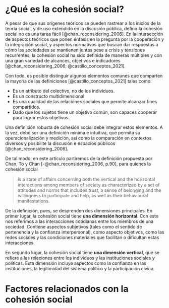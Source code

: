 # ¿Qué es la cohesión social?

A pesar de que sus orígenes teóricos se pueden rastrear a los inicios de la teoría social, y de uso extendido en la discusión pública, definir la cohesión social no es una tarea fácil [@chan_reconsidering_2006]. En la intersección de aspectos teóricos que ponen énfasis en la pregunta por la cooperación y la integración social, y aspectos normativos que buscan dar respuestas a cómo las sociedades se mantienen juntas pese a crisis y tensiones recurrentes, la cohesión social ha sido definida de maneras múltiples y con una gran variedad de alcances, objetivos e indicadores [@chan_reconsidering_2006; @castillo_conceptos_2021]. 

Con todo, es posible distinguir algunos elementos comunes que comparten la mayoría de las definiciones [@castillo_conceptos_2021] tales como:

- Es un atributo del colectivo, no de los individuos.
- Es un constructo multidimensional
- Es una cualidad de las relaciones sociales que permite alcanzar fines compartidos. 
- Dado que los sujetos tiene un objetivo común, son capaces cooperar para lograr estos objetivos. 

Una definición robusta de cohesión social debe integrar estos elementos. A la vez, debe ser una definición mínima e intuitiva, que permita su operacionalización y medición, así como la comparación en contextos diversos y posibilite la discusión e espacios públicos [@chan_reconsidering_2006].

De tal modo, en este artículo partiremos de la definición propuesta por Chan, To y Chan [-@chan_reconsidering_2006, p.90], para quienes la cohesión social

> is a state of aﬀairs concerning both the vertical and
the horizontal interactions among members of society as characterized
by a set of attitudes and norms that includes trust, a sense of belonging
and the willingness to participate and help, as well as their behavioural
manifestations.

De la definición, pues, se desprenden dos dimensiones principales. En primer lugar, la cohesión social tiene **una dimensión horizontal**. Con esto nos referimos a las interacciones cotidianas entre los miembros de una sociedad. Contiene aspectos subjetivos (tales como el sentido de pertenencia y la confianza interpersonal), como aspecto objetivos, como las redes sociales y las condiciones materiales que facilitan o dificultan estas interacciones. 

En segundo lugar, la cohesión social tiene **una dimensión vertical**, que se refiere a las relaciones entre los individuos y las instituciones sociales y políticas. Esta dimensión incluye aspectos como la confianza en las instituciones, la legitimidad del sistema político y la participación cívica.

# Factores relacionados con la cohesión social

